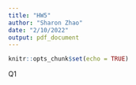 ```yaml
---
title: "HW5"
author: "Sharon Zhao"
date: "2/10/2022"
output: pdf_document
---
```


```r
knitr::opts_chunk$set(echo = TRUE)
```

Q1
```r

```
